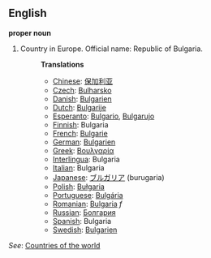 ==English==

'''proper noun'''

# Country in Europe. Official name: Republic of Bulgaria.
#:'''Translations'''
#:*[[Chinese]]: [[保加利亚]]
#:*[[Czech]]: [[Bulharsko]]
#:*[[Danish]]: [[Bulgarien]]
#:*[[Dutch]]: [[Bulgarije]]
#:*[[Esperanto]]: [[Bulgario]], [[Bulgarujo]]
#:*[[Finnish]]: Bulgaria
#:*[[French]]: [[Bulgarie]]
#:*[[German]]: [[Bulgarien]]
#:*[[Greek]]: [[Βουλγαρία]]
#:*[[Interlingua]]: Bulgaria
#:*[[Italian]]: Bulgaria
#:*[[Japanese]]: [[ブルガリア]] (burugaria)
#:*[[Polish]]: [[Bułgaria]]
#:*[[Portuguese]]: [[Bulgária]]
#:*[[Romanian]]: [[Bulgaria]] ''f''
#:*[[Russian]]: [[Болгария]]
#:*[[Spanish]]: Bulgaria
#:*[[Swedish]]: [[Bulgarien]]

''See'': [[Countries of the world]]